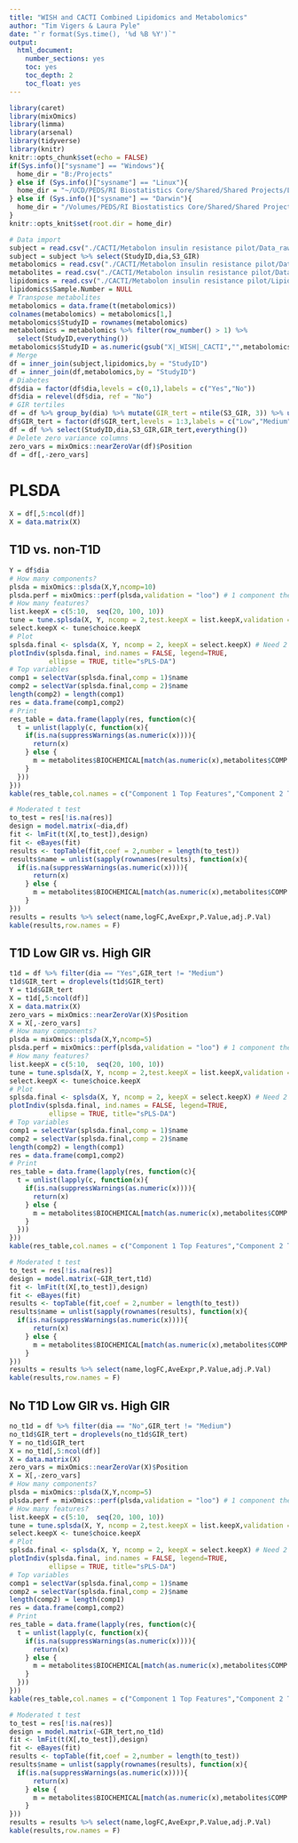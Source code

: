 ```yaml
---
title: "WISH and CACTI Combined Lipidomics and Metabolomics"
author: "Tim Vigers & Laura Pyle"
date: "`r format(Sys.time(), '%d %B %Y')`"
output:
  html_document:
    number_sections: yes
    toc: yes
    toc_depth: 2
    toc_float: yes
---
```


```r
library(caret)
library(mixOmics)
library(limma)
library(arsenal)
library(tidyverse)
library(knitr)
knitr::opts_chunk$set(echo = FALSE)
if(Sys.info()["sysname"] == "Windows"){
  home_dir = "B:/Projects"
} else if (Sys.info()["sysname"] == "Linux"){
  home_dir = "~/UCD/PEDS/RI Biostatistics Core/Shared/Shared Projects/Laura/BDC/Projects"
} else if (Sys.info()["sysname"] == "Darwin"){
  home_dir = "/Volumes/PEDS/RI Biostatistics Core/Shared/Shared Projects/Laura/BDC/Projects"
}
knitr::opts_knit$set(root.dir = home_dir)
```

```r
# Data import 
subject = read.csv("./CACTI/Metabolon insulin resistance pilot/Data_raw/QClampHormones_All Dataset.csv")
subject = subject %>% select(StudyID,dia,S3_GIR)
metabolomics = read.csv("./CACTI/Metabolon insulin resistance pilot/Data_raw/UNCO-01-19ML CDT scaled imputed features.csv")
metabolites = read.csv("./CACTI/Metabolon insulin resistance pilot/Data_raw/UNCO-01-19ML CDT scaled imputed metabolites.csv")
lipidomics = read.csv("./CACTI/Metabolon insulin resistance pilot/Lipidomics/Data_raw/Lipidomics_Cleaning_Final_combined.csv")
lipidomics$Sample.Number = NULL
# Transpose metabolites
metabolomics = data.frame(t(metabolomics))
colnames(metabolomics) = metabolomics[1,]
metabolomics$StudyID = rownames(metabolomics)
metabolomics = metabolomics %>% filter(row_number() > 1) %>%
  select(StudyID,everything())
metabolomics$StudyID = as.numeric(gsub("X|_WISH|_CACTI","",metabolomics$StudyID))
# Merge
df = inner_join(subject,lipidomics,by = "StudyID")
df = inner_join(df,metabolomics,by = "StudyID")
# Diabetes 
df$dia = factor(df$dia,levels = c(0,1),labels = c("Yes","No"))
df$dia = relevel(df$dia, ref = "No")
# GIR tertiles
df = df %>% group_by(dia) %>% mutate(GIR_tert = ntile(S3_GIR, 3)) %>% ungroup()
df$GIR_tert = factor(df$GIR_tert,levels = 1:3,labels = c("Low","Medium","High"))
df = df %>% select(StudyID,dia,S3_GIR,GIR_tert,everything())
# Delete zero variance columns
zero_vars = mixOmics::nearZeroVar(df)$Position
df = df[,-zero_vars]
```

# PLSDA

```r
X = df[,5:ncol(df)]
X = data.matrix(X)
```

## T1D vs. non-T1D

```r
Y = df$dia 
# How many components?
plsda = mixOmics::plsda(X,Y,ncomp=10)
plsda.perf = mixOmics::perf(plsda,validation = "loo") # 1 component the best
# How many features?
list.keepX = c(5:10,  seq(20, 100, 10))
tune = tune.splsda(X, Y, ncomp = 2,test.keepX = list.keepX,validation = "loo")
select.keepX <- tune$choice.keepX
# Plot
splsda.final <- splsda(X, Y, ncomp = 2, keepX = select.keepX) # Need 2 components for plotting
plotIndiv(splsda.final, ind.names = FALSE, legend=TRUE,
          ellipse = TRUE, title="sPLS-DA")
# Top variables
comp1 = selectVar(splsda.final,comp = 1)$name
comp2 = selectVar(splsda.final,comp = 2)$name
length(comp2) = length(comp1)
res = data.frame(comp1,comp2)
# Print
res_table = data.frame(lapply(res, function(c){
  t = unlist(lapply(c, function(x){
    if(is.na(suppressWarnings(as.numeric(x)))){
      return(x)
    } else {
      m = metabolites$BIOCHEMICAL[match(as.numeric(x),metabolites$COMP.ID)]
    }
  }))
}))
kable(res_table,col.names = c("Component 1 Top Features","Component 2 Top Features"))
```

```r
# Moderated t test
to_test = res[!is.na(res)]
design = model.matrix(~dia,df)
fit <- lmFit(t(X[,to_test]),design)
fit <- eBayes(fit)
results <- topTable(fit,coef = 2,number = length(to_test))
results$name = unlist(sapply(rownames(results), function(x){
  if(is.na(suppressWarnings(as.numeric(x)))){
      return(x)
    } else {
      m = metabolites$BIOCHEMICAL[match(as.numeric(x),metabolites$COMP.ID)]
    }
}))
results = results %>% select(name,logFC,AveExpr,P.Value,adj.P.Val)
kable(results,row.names = F)
```

## T1D Low GIR vs. High GIR

```r
t1d = df %>% filter(dia == "Yes",GIR_tert != "Medium")
t1d$GIR_tert = droplevels(t1d$GIR_tert)
Y = t1d$GIR_tert
X = t1d[,5:ncol(df)]
X = data.matrix(X)
zero_vars = mixOmics::nearZeroVar(X)$Position
X = X[,-zero_vars]
# How many components?
plsda = mixOmics::plsda(X,Y,ncomp=5)
plsda.perf = mixOmics::perf(plsda,validation = "loo") # 1 component the best
# How many features?
list.keepX = c(5:10,  seq(20, 100, 10))
tune = tune.splsda(X, Y, ncomp = 2,test.keepX = list.keepX,validation = "loo")
select.keepX <- tune$choice.keepX
# Plot
splsda.final <- splsda(X, Y, ncomp = 2, keepX = select.keepX) # Need 2 components for plotting
plotIndiv(splsda.final, ind.names = FALSE, legend=TRUE,
          ellipse = TRUE, title="sPLS-DA")
# Top variables
comp1 = selectVar(splsda.final,comp = 1)$name
comp2 = selectVar(splsda.final,comp = 2)$name
length(comp2) = length(comp1)
res = data.frame(comp1,comp2)
# Print
res_table = data.frame(lapply(res, function(c){
  t = unlist(lapply(c, function(x){
    if(is.na(suppressWarnings(as.numeric(x)))){
      return(x)
    } else {
      m = metabolites$BIOCHEMICAL[match(as.numeric(x),metabolites$COMP.ID)]
    }
  }))
}))
kable(res_table,col.names = c("Component 1 Top Features","Component 2 Top Features"))
```

```r
# Moderated t test
to_test = res[!is.na(res)]
design = model.matrix(~GIR_tert,t1d)
fit <- lmFit(t(X[,to_test]),design)
fit <- eBayes(fit)
results <- topTable(fit,coef = 2,number = length(to_test))
results$name = unlist(sapply(rownames(results), function(x){
  if(is.na(suppressWarnings(as.numeric(x)))){
      return(x)
    } else {
      m = metabolites$BIOCHEMICAL[match(as.numeric(x),metabolites$COMP.ID)]
    }
}))
results = results %>% select(name,logFC,AveExpr,P.Value,adj.P.Val)
kable(results,row.names = F)
```

## No T1D Low GIR vs. High GIR

```r
no_t1d = df %>% filter(dia == "No",GIR_tert != "Medium")
no_t1d$GIR_tert = droplevels(no_t1d$GIR_tert)
Y = no_t1d$GIR_tert
X = no_t1d[,5:ncol(df)]
X = data.matrix(X)
zero_vars = mixOmics::nearZeroVar(X)$Position
X = X[,-zero_vars]
# How many components?
plsda = mixOmics::plsda(X,Y,ncomp=5)
plsda.perf = mixOmics::perf(plsda,validation = "loo") # 1 component the best
# How many features?
list.keepX = c(5:10,  seq(20, 100, 10))
tune = tune.splsda(X, Y, ncomp = 2,test.keepX = list.keepX,validation = "loo")
select.keepX <- tune$choice.keepX
# Plot
splsda.final <- splsda(X, Y, ncomp = 2, keepX = select.keepX) # Need 2 components for plotting
plotIndiv(splsda.final, ind.names = FALSE, legend=TRUE,
          ellipse = TRUE, title="sPLS-DA")
# Top variables
comp1 = selectVar(splsda.final,comp = 1)$name
comp2 = selectVar(splsda.final,comp = 2)$name
length(comp2) = length(comp1)
res = data.frame(comp1,comp2)
# Print
res_table = data.frame(lapply(res, function(c){
  t = unlist(lapply(c, function(x){
    if(is.na(suppressWarnings(as.numeric(x)))){
      return(x)
    } else {
      m = metabolites$BIOCHEMICAL[match(as.numeric(x),metabolites$COMP.ID)]
    }
  }))
}))
kable(res_table,col.names = c("Component 1 Top Features","Component 2 Top Features"))
```

```r
# Moderated t test
to_test = res[!is.na(res)]
design = model.matrix(~GIR_tert,no_t1d)
fit <- lmFit(t(X[,to_test]),design)
fit <- eBayes(fit)
results <- topTable(fit,coef = 2,number = length(to_test))
results$name = unlist(sapply(rownames(results), function(x){
  if(is.na(suppressWarnings(as.numeric(x)))){
      return(x)
    } else {
      m = metabolites$BIOCHEMICAL[match(as.numeric(x),metabolites$COMP.ID)]
    }
}))
results = results %>% select(name,logFC,AveExpr,P.Value,adj.P.Val)
kable(results,row.names = F)
```

